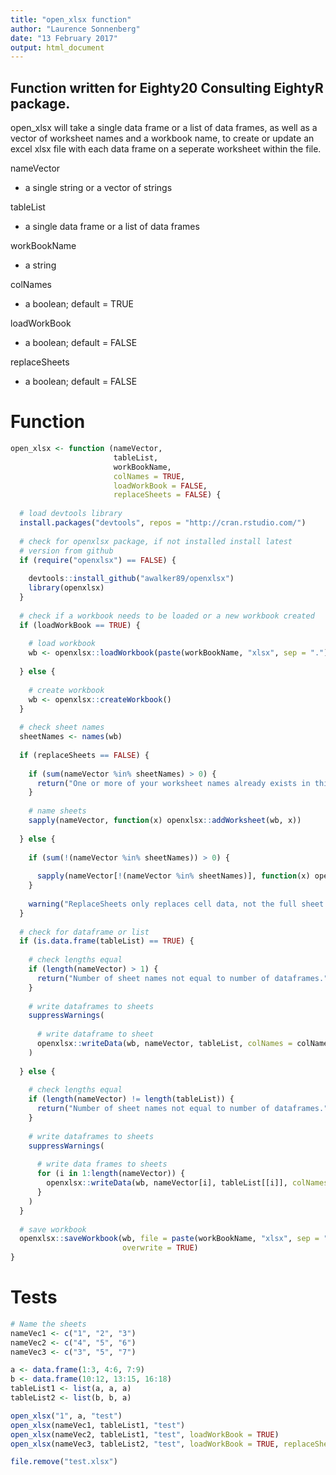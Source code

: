 ```yaml
---
title: "open_xlsx function"
author: "Laurence Sonnenberg"
date: "13 February 2017"
output: html_document
---
```


## Function written for Eighty20 Consulting EightyR package.

open_xlsx will take a single data frame or a list of data frames, as well as a vector of worksheet names and a workbook name, to create or update  an excel xlsx file with each data frame on a seperate worksheet within the file.

nameVector

  - a single string or a vector of strings
  
tableList 

  - a single data frame or a list of data frames
  
workBookName

  - a string
  
colNames 

  - a boolean; default = TRUE
  
loadWorkBook 

  - a boolean; default = FALSE
  
replaceSheets 

  - a boolean; default = FALSE


# Function
```r
open_xlsx <- function (nameVector, 
                       tableList, 
                       workBookName, 
                       colNames = TRUE,
                       loadWorkBook = FALSE,
                       replaceSheets = FALSE) { 
  
  # load devtools library
  install.packages("devtools", repos = "http://cran.rstudio.com/")
  
  # check for openxlsx package, if not installed install latest 
  # version from github
  if (require("openxlsx") == FALSE) {
    
    devtools::install_github("awalker89/openxlsx")
    library(openxlsx)
  }
  
  # check if a workbook needs to be loaded or a new workbook created
  if (loadWorkBook == TRUE) {
    
    # load workbook
    wb <- openxlsx::loadWorkbook(paste(workBookName, "xlsx", sep = "."))
    
  } else {
    
    # create workbook
    wb <- openxlsx::createWorkbook()    
  }
  
  # check sheet names
  sheetNames <- names(wb)
  
  if (replaceSheets == FALSE) {
    
    if (sum(nameVector %in% sheetNames) > 0) {
      return("One or more of your worksheet names already exists in this workbook.")
    }
    
    # name sheets
    sapply(nameVector, function(x) openxlsx::addWorksheet(wb, x))
    
  } else {
    
    if (sum(!(nameVector %in% sheetNames)) > 0) {
      
      sapply(nameVector[!(nameVector %in% sheetNames)], function(x) openxlsx::addWorksheet(wb, x))
    }
    
    warning("ReplaceSheets only replaces cell data, not the full sheet.\n  Unaltered cells may still contain previous data.")
  }
  
  # check for dataframe or list
  if (is.data.frame(tableList) == TRUE) {
    
    # check lengths equal
    if (length(nameVector) > 1) {
      return("Number of sheet names not equal to number of dataframes.")
    }
    
    # write dataframes to sheets
    suppressWarnings(
      
      # write dataframe to sheet    
      openxlsx::writeData(wb, nameVector, tableList, colNames = colNames)
    )
    
  } else {
    
    # check lengths equal
    if (length(nameVector) != length(tableList)) {
      return("Number of sheet names not equal to number of dataframes.")
    }
    
    # write dataframes to sheets
    suppressWarnings(
      
      # write data frames to sheets
      for (i in 1:length(nameVector)) {
        openxlsx::writeData(wb, nameVector[i], tableList[[i]], colNames = colNames)
      }
    )
  }
  
  # save workbook
  openxlsx::saveWorkbook(wb, file = paste(workBookName, "xlsx", sep = "."), 
                         overwrite = TRUE)
}
```

# Tests
```r
# Name the sheets
nameVec1 <- c("1", "2", "3")
nameVec2 <- c("4", "5", "6")
nameVec3 <- c("3", "5", "7")

a <- data.frame(1:3, 4:6, 7:9)
b <- data.frame(10:12, 13:15, 16:18)
tableList1 <- list(a, a, a)
tableList2 <- list(b, b, a)

open_xlsx("1", a, "test")
open_xlsx(nameVec1, tableList1, "test")
open_xlsx(nameVec2, tableList1, "test", loadWorkBook = TRUE)
open_xlsx(nameVec3, tableList2, "test", loadWorkBook = TRUE, replaceSheets = TRUE)

file.remove("test.xlsx")
```

